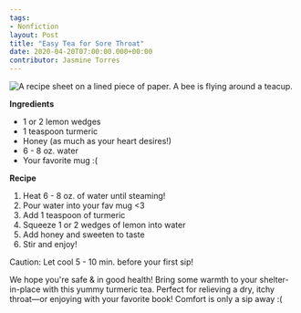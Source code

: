 ```yaml
---
tags:
- Nonfiction
layout: Post
title: "Easy Tea for Sore Throat"
date: 2020-04-20T07:00:00.000+00:00
contributor: Jasmine Torres
---
```

<img src="/images/2020/easy-tea-for-sore-throat.png" 
    alt="A recipe sheet on a lined piece of paper. A bee is flying around a teacup."
    class="w650" />

**Ingredients**

* 1 or 2 lemon wedges
* 1 teaspoon turmeric
* Honey (as much as your heart desires!)
* 6 - 8 oz. water
* Your favorite mug :&lpar;

**Recipe**

1. Heat 6 - 8 oz. of water until steaming!
2. Pour water into your fav mug &lt;3
3. Add 1 teaspoon of turmeric
4. Squeeze 1 or 2 wedges of lemon into water
5. Add honey and sweeten to taste
6. Stir and enjoy!

Caution: Let cool 5 - 10 min. before your first sip!

We hope you're safe & in good health! Bring some warmth to your shelter-in-place with this yummy turmeric tea. Perfect for relieving a dry, itchy throat—or enjoying with your favorite book! Comfort is only a sip away :&lpar;